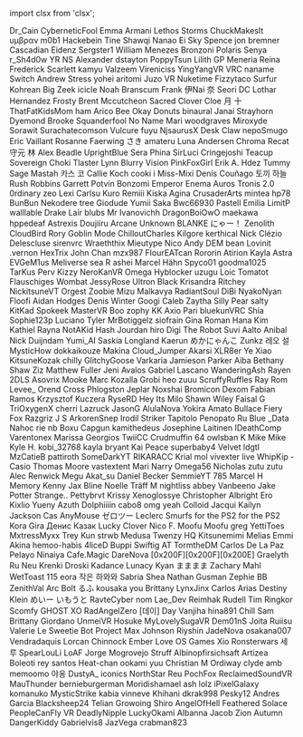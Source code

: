 ﻿import clsx from 'clsx';


<!-- We escape all names, including innocuous ASCII ones, because some Patreon user names makes the MDX compilation fail and I don't understand why that is (HttpUtility.HtmlEncode does not help).
It has something to do with a space and underscore next to each other -->
<Patronelt k="0" ias="1" sp="0" >Dr&#0095;Cain</Patronelt> <Patronelt k="0" ias="1" sp="0" >CyberneticFool</Patronelt> <Patronelt k="0" ias="1" sp="0" >Emma</Patronelt> <Patronelt k="0" ias="1" sp="0" >Armani</Patronelt> <Patronelt k="0" ias="1" sp="0" >Lethos Storms</Patronelt> 
<Patronelt k="0" ias="1" sp="0" >ChuckMakesIt</Patronelt> <Patronelt k="0" ias="1" sp="0" >υμβραν</Patronelt> <Patronelt k="0" ias="0" sp="0" >m0b1</Patronelt> <Patronelt k="0" ias="1" sp="0" >Hackebein </Patronelt> <Patronelt k="0" ias="1" sp="0" >Tine Shawqi</Patronelt> 
<Patronelt k="0" ias="0" sp="0" >Nanao Ei</Patronelt> <Patronelt k="0" ias="1" sp="0" >Sky Spence</Patronelt> <Patronelt k="0" ias="1" sp="0" >jon bremner</Patronelt> <Patronelt k="0" ias="1" sp="0" >Cascadian</Patronelt> <Patronelt k="0" ias="1" sp="0" >Eidenz</Patronelt> 
<Patronelt k="0" ias="1" sp="0" >Sergster1</Patronelt> <Patronelt k="0" ias="1" sp="0" >William Menezes Bronzoni</Patronelt> <Patronelt k="0" ias="0" sp="0" >Polaris</Patronelt> <Patronelt k="0" ias="1" sp="0" >Senya</Patronelt> <Patronelt k="0" ias="1" sp="0" >r&#0095;Sh4d0w</Patronelt> 
<Patronelt k="0" ias="1" sp="0" >YR NS</Patronelt> <Patronelt k="0" ias="1" sp="0" >Alexander </Patronelt> <Patronelt k="0" ias="1" sp="0" >dstayton </Patronelt> <Patronelt k="0" ias="1" sp="0" >PoppyTsun</Patronelt> <Patronelt k="0" ias="1" sp="0" >Lilith GP</Patronelt> 
<Patronelt k="0" ias="1" sp="0" >Meneria</Patronelt> <Patronelt k="0" ias="1" sp="0" >Reina</Patronelt> <Patronelt k="0" ias="1" sp="0" >Frederick</Patronelt> <Patronelt k="0" ias="1" sp="0" >Scarlett</Patronelt> <Patronelt k="0" ias="1" sp="0" >kamyu</Patronelt> 
<Patronelt k="0" ias="0" sp="0" >Valzeem</Patronelt> <Patronelt k="0" ias="1" sp="0" >Vireniciss </Patronelt> <Patronelt k="0" ias="1" sp="0" >YingYangVR</Patronelt> <Patronelt k="0" ias="1" sp="0" >VRC naname</Patronelt> <Patronelt k="0" ias="1" sp="0" >Switch</Patronelt> 
<Patronelt k="0" ias="1" sp="0" >Andrew</Patronelt> <Patronelt k="0" ias="1" sp="0" >Stress</Patronelt> <Patronelt k="0" ias="1" sp="0" >yohei aritomi</Patronelt> <Patronelt k="0" ias="1" sp="0" >Juzo VR</Patronelt> <Patronelt k="0" ias="1" sp="0" >Nuketime</Patronelt> 
<Patronelt k="0" ias="1" sp="0" >Fizzytaco</Patronelt> <Patronelt k="0" ias="1" sp="0" >Surfur</Patronelt> <Patronelt k="0" ias="0" sp="0" >Kohrean </Patronelt> <Patronelt k="0" ias="1" sp="0" >Big Zeek</Patronelt> <Patronelt k="0" ias="1" sp="0" >icicle </Patronelt> 
<Patronelt k="0" ias="1" sp="0" >Noah Branscum</Patronelt> <Patronelt k="0" ias="1" sp="0" >Frank</Patronelt> <Patronelt k="0" ias="1" sp="0" >伊Nai 奈</Patronelt> <Patronelt k="0" ias="1" sp="0" >Seori </Patronelt> <Patronelt k="0" ias="1" sp="0" >DC</Patronelt> 
<Patronelt k="0" ias="1" sp="0" >Lothar Hernandez</Patronelt> <Patronelt k="0" ias="1" sp="0" >Frosty</Patronelt> <Patronelt k="0" ias="1" sp="0" >Brent Mccutcheon</Patronelt> <Patronelt k="0" ias="0" sp="0" >Sacred</Patronelt> <Patronelt k="0" ias="1" sp="0" >Clover Cloe</Patronelt> 
<Patronelt k="0" ias="1" sp="0" >月 十</Patronelt> <Patronelt k="0" ias="1" sp="0" >ThatFatKidsMom</Patronelt> <Patronelt k="0" ias="1" sp="0" >ham </Patronelt> <Patronelt k="0" ias="1" sp="0" >Arico</Patronelt> <Patronelt k="0" ias="1" sp="0" >Bee</Patronelt> 
<Patronelt k="0" ias="1" sp="0" >Okay Donuts</Patronelt> <Patronelt k="0" ias="1" sp="0" >binaural</Patronelt> <Patronelt k="0" ias="0" sp="0" >Janai Strayhorn</Patronelt> <Patronelt k="0" ias="1" sp="0" >Dyemond</Patronelt> <Patronelt k="0" ias="1" sp="0" >Brooke</Patronelt> 
<Patronelt k="0" ias="1" sp="0" >Squanderfool</Patronelt> <Patronelt k="0" ias="1" sp="0" >No Name</Patronelt> <Patronelt k="0" ias="1" sp="0" >Mari</Patronelt> <Patronelt k="0" ias="1" sp="0" >woodgraves</Patronelt> <Patronelt k="0" ias="1" sp="0" >Miroxyde </Patronelt> 
<Patronelt k="0" ias="1" sp="0" >Sorawit Surachatecomson</Patronelt> <Patronelt k="0" ias="1" sp="0" >Vulcure</Patronelt> <Patronelt k="0" ias="1" sp="0" >fuyu</Patronelt> <Patronelt k="0" ias="1" sp="0" >NjsaurusX </Patronelt> <Patronelt k="0" ias="1" sp="0" >Desk Claw</Patronelt> 
<Patronelt k="0" ias="1" sp="0" >nepoSmugo </Patronelt> <Patronelt k="0" ias="1" sp="0" >Eric Vaillant</Patronelt> <Patronelt k="0" ias="1" sp="0" >Rosanne Faerwing</Patronelt> <Patronelt k="0" ias="1" sp="0" >さき</Patronelt> <Patronelt k="0" ias="0" sp="0" >amateru</Patronelt> 
<Patronelt k="0" ias="1" sp="0" >Luna Andersen</Patronelt> <Patronelt k="0" ias="1" sp="0" >Chroma</Patronelt> <Patronelt k="0" ias="1" sp="0" >Recat</Patronelt> <Patronelt k="0" ias="1" sp="0" >守元 林</Patronelt> <Patronelt k="0" ias="1" sp="0" >Alex Beadle</Patronelt> 
<Patronelt k="0" ias="0" sp="0" >UprightBlue </Patronelt> <Patronelt k="0" ias="1" sp="0" >Sera Phina</Patronelt> <Patronelt k="0" ias="0" sp="0" >SirLuci</Patronelt> <Patronelt k="0" ias="1" sp="0" >Cringejoshi</Patronelt> <Patronelt k="0" ias="1" sp="0" >Teacup Sovereign</Patronelt> 
<Patronelt k="0" ias="1" sp="0" >Choki</Patronelt> <Patronelt k="0" ias="1" sp="0" >Tlaster </Patronelt> <Patronelt k="0" ias="1" sp="0" >Lynn</Patronelt> <Patronelt k="0" ias="0" sp="0" >Blurry Vision</Patronelt> <Patronelt k="0" ias="1" sp="0" >PinkFoxGirl</Patronelt> 
<Patronelt k="0" ias="0" sp="0" >Erik A&#0046; Hdez</Patronelt> <Patronelt k="0" ias="1" sp="0" >Tummy</Patronelt> <Patronelt k="0" ias="1" sp="0" >Sage Mastah</Patronelt> <Patronelt k="0" ias="1" sp="0" >카스 코</Patronelt> <Patronelt k="0" ias="1" sp="0" >Callie Koch</Patronelt> 
<Patronelt k="0" ias="1" sp="0" >cooki i</Patronelt> <Patronelt k="0" ias="1" sp="0" >Miss&#0045;Mixi </Patronelt> <Patronelt k="0" ias="1" sp="0" >Denís Couñago</Patronelt> <Patronelt k="0" ias="1" sp="0" >토끼 하늘</Patronelt> <Patronelt k="0" ias="1" sp="0" >Rush Robbins</Patronelt> 
<Patronelt k="0" ias="1" sp="0" >Garrett Potvin</Patronelt> <Patronelt k="0" ias="1" sp="0" >Bonzomi</Patronelt> <Patronelt k="0" ias="0" sp="0" >Emperor Enema</Patronelt> <Patronelt k="0" ias="1" sp="0" >Auros </Patronelt> <Patronelt k="0" ias="1" sp="0" >Tronis 2&#0046;0</Patronelt> 
<Patronelt k="0" ias="1" sp="0" >0rdinary</Patronelt> <Patronelt k="0" ias="1" sp="0" >zeo </Patronelt> <Patronelt k="0" ias="1" sp="0" >Lexi</Patronelt> <Patronelt k="0" ias="1" sp="0" >Carlsu</Patronelt> <Patronelt k="0" ias="1" sp="0" >Kuro</Patronelt> 
<Patronelt k="0" ias="1" sp="0" >Remiii</Patronelt> <Patronelt k="0" ias="1" sp="0" >Kiska Agina</Patronelt> <Patronelt k="0" ias="1" sp="0" >CrusaderArts</Patronelt> <Patronelt k="0" ias="1" sp="0" >mintea</Patronelt> <Patronelt k="0" ias="1" sp="0" >hp78</Patronelt> 
<Patronelt k="0" ias="1" sp="0" >BunBun</Patronelt> <Patronelt k="0" ias="1" sp="0" >Nekodere </Patronelt> <Patronelt k="0" ias="1" sp="0" >tree</Patronelt> <Patronelt k="0" ias="1" sp="0" >Giodude </Patronelt> <Patronelt k="0" ias="1" sp="0" >Yumii Saka</Patronelt> 
<Patronelt k="0" ias="0" sp="0" >Bwc66930 </Patronelt> <Patronelt k="0" ias="1" sp="0" >Pastell Emilia</Patronelt> <Patronelt k="0" ias="1" sp="0" >LimitP </Patronelt> <Patronelt k="0" ias="1" sp="0" >walllable </Patronelt> <Patronelt k="0" ias="1" sp="0" >Drake Lair</Patronelt> 
<Patronelt k="0" ias="1" sp="0" >blubs</Patronelt> <Patronelt k="0" ias="1" sp="0" >Mr Ivanovichh</Patronelt> <Patronelt k="0" ias="1" sp="0" >DragonBoiOwO</Patronelt> <Patronelt k="0" ias="1" sp="0" >maekawa</Patronelt> <Patronelt k="0" ias="1" sp="0" >hppedeaf</Patronelt> 
<Patronelt k="0" ias="1" sp="0" >Astrexis</Patronelt> <Patronelt k="0" ias="1" sp="0" >Doujiiru</Patronelt> <Patronelt k="0" ias="1" sp="0" >Arcane</Patronelt> <Patronelt k="0" ias="1" sp="0" >Unknown</Patronelt> <Patronelt k="0" ias="0" sp="0" >BLANKE</Patronelt> 
<Patronelt k="0" ias="1" sp="0" >にゃー！</Patronelt> <Patronelt k="0" ias="1" sp="0" >Zenolith</Patronelt> <Patronelt k="0" ias="1" sp="0" >CloudBird</Patronelt> <Patronelt k="0" ias="1" sp="0" >Rory</Patronelt> <Patronelt k="0" ias="1" sp="0" >Goblin Mode</Patronelt> 
<Patronelt k="0" ias="1" sp="0" >ChilloutCharles</Patronelt> <Patronelt k="0" ias="1" sp="0" >Kilgore</Patronelt> <Patronelt k="0" ias="0" sp="0" >kerthical</Patronelt> <Patronelt k="0" ias="1" sp="0" >Nick </Patronelt> <Patronelt k="0" ias="1" sp="0" >Clézio Delescluse</Patronelt> 
<Patronelt k="0" ias="0" sp="0" >sirenvrc</Patronelt> <Patronelt k="0" ias="1" sp="0" >Wraeththix</Patronelt> <Patronelt k="0" ias="1" sp="0" >Mieutype Nico</Patronelt> <Patronelt k="0" ias="1" sp="0" >Andy </Patronelt> <Patronelt k="0" ias="1" sp="0" >DEM bean</Patronelt> 
<Patronelt k="0" ias="1" sp="0" >Lovinit &#0046;vernon</Patronelt> <Patronelt k="0" ias="0" sp="0" >HexTrix </Patronelt> <Patronelt k="0" ias="1" sp="0" >John Chan</Patronelt> <Patronelt k="0" ias="1" sp="0" >mzx987</Patronelt> <Patronelt k="0" ias="0" sp="0" >FlourEATcan </Patronelt> 
<Patronelt k="0" ias="1" sp="0" >Rororin</Patronelt> <Patronelt k="0" ias="1" sp="0" >Atirion </Patronelt> <Patronelt k="0" ias="1" sp="0" >Kayla Astra</Patronelt> <Patronelt k="0" ias="0" sp="0" >EVGeM1us</Patronelt> <Patronelt k="0" ias="1" sp="0" >Meliverse</Patronelt> 
<Patronelt k="0" ias="1" sp="0" >sea R</Patronelt> <Patronelt k="0" ias="0" sp="0" >ashei</Patronelt> <Patronelt k="0" ias="1" sp="0" >Marcel Hähn</Patronelt> <Patronelt k="0" ias="1" sp="0" >Spyco01</Patronelt> <Patronelt k="0" ias="1" sp="0" >goodma1025</Patronelt> 
<Patronelt k="0" ias="1" sp="0" >TarKus</Patronelt> <Patronelt k="0" ias="1" sp="0" >Perv</Patronelt> <Patronelt k="0" ias="1" sp="0" >Kizzy </Patronelt> <Patronelt k="0" ias="0" sp="0" >NeroKanVR </Patronelt> <Patronelt k="0" ias="1" sp="0" >Omega</Patronelt> 
<Patronelt k="0" ias="1" sp="0" >Hyblocker</Patronelt> <Patronelt k="0" ias="1" sp="0" >uzugu </Patronelt> <Patronelt k="0" ias="0" sp="0" >Loic Tomatot</Patronelt> <Patronelt k="0" ias="1" sp="0" >Flauschiges Wombat</Patronelt> <Patronelt k="0" ias="1" sp="0" >JessyRose</Patronelt> 
<Patronelt k="0" ias="0" sp="0" >Ultron Black</Patronelt> <Patronelt k="0" ias="1" sp="0" >Krisandra Ritchey</Patronelt> <Patronelt k="0" ias="1" sp="0" >NickitsuneVT</Patronelt> <Patronelt k="0" ias="0" sp="0" >Orgest</Patronelt> <Patronelt k="0" ias="0" sp="0" >Zoobie</Patronelt> 
<Patronelt k="0" ias="0" sp="0" >Mizu Malkavya</Patronelt> <Patronelt k="0" ias="1" sp="0" >RadiantSoul </Patronelt> <Patronelt k="0" ias="1" sp="0" >DiBi</Patronelt> <Patronelt k="0" ias="0" sp="0" >NyakoNyan</Patronelt> <Patronelt k="0" ias="1" sp="0" >Floofi</Patronelt> 
<Patronelt k="0" ias="1" sp="0" >Aidan Hodges</Patronelt> <Patronelt k="0" ias="0" sp="0" >Denis Winter</Patronelt> <Patronelt k="0" ias="1" sp="0" >Googi</Patronelt> <Patronelt k="0" ias="0" sp="0" >Caleb </Patronelt> <Patronelt k="0" ias="0" sp="0" >Zaytha</Patronelt> 
<Patronelt k="0" ias="1" sp="0" >Silly Pear</Patronelt> <Patronelt k="0" ias="1" sp="0" >salty</Patronelt> <Patronelt k="0" ias="0" sp="0" >KitKad</Patronelt> <Patronelt k="0" ias="1" sp="0" >Spokeek</Patronelt> <Patronelt k="0" ias="1" sp="0" >MasterVR</Patronelt> 
<Patronelt k="0" ias="0" sp="0" >Boo</Patronelt> <Patronelt k="0" ias="1" sp="0" >zophy</Patronelt> <Patronelt k="0" ias="1" sp="0" >KK</Patronelt> <Patronelt k="0" ias="1" sp="0" >Axio</Patronelt> <Patronelt k="0" ias="1" sp="0" >Pari</Patronelt> 
<Patronelt k="0" ias="1" sp="0" >bluekunVRC</Patronelt> <Patronelt k="0" ias="0" sp="0" >Shia</Patronelt> <Patronelt k="0" ias="1" sp="0" >Sophie123p</Patronelt> <Patronelt k="0" ias="1" sp="0" >Luciano Tyler</Patronelt> <Patronelt k="0" ias="0" sp="0" >MrBotiggelz</Patronelt> 
<Patronelt k="0" ias="1" sp="0" >siofrain</Patronelt> <Patronelt k="0" ias="1" sp="0" >Gina Roman</Patronelt> <Patronelt k="0" ias="1" sp="0" >Hana Kim</Patronelt> <Patronelt k="0" ias="1" sp="0" >Kathiel Rayna</Patronelt> <Patronelt k="0" ias="0" sp="0" >NotAKid </Patronelt> 
<Patronelt k="0" ias="1" sp="0" >Hash Jourdan</Patronelt> <Patronelt k="0" ias="1" sp="0" >hiro</Patronelt> <Patronelt k="0" ias="0" sp="0" >Digi The Robot</Patronelt> <Patronelt k="0" ias="1" sp="0" >Suvi Aalto</Patronelt> <Patronelt k="0" ias="0" sp="0" >Anibal</Patronelt> 
<Patronelt k="0" ias="1" sp="0" >Nick Duijndam</Patronelt> <Patronelt k="0" ias="1" sp="0" >Yumi&#0095;AI</Patronelt> <Patronelt k="0" ias="1" sp="0" >Saskia Longland</Patronelt> <Patronelt k="0" ias="1" sp="0" >Kaerun</Patronelt> <Patronelt k="0" ias="1" sp="0" >めかにゃんこ</Patronelt> 
<Patronelt k="0" ias="0" sp="0" >Zunkz</Patronelt> <Patronelt k="0" ias="1" sp="0" >레오 설</Patronelt> <Patronelt k="0" ias="1" sp="0" >MysticHow</Patronelt> <Patronelt k="0" ias="1" sp="0" >dokkaikouze</Patronelt> <Patronelt k="0" ias="1" sp="0" >Makina</Patronelt> 
<Patronelt k="0" ias="1" sp="0" >Cloud&#0095;Jumper</Patronelt> <Patronelt k="0" ias="1" sp="0" >Akarsi</Patronelt> <Patronelt k="0" ias="1" sp="0" >XLR8er</Patronelt> <Patronelt k="0" ias="1" sp="0" >Ye Xiao</Patronelt> <Patronelt k="0" ias="1" sp="0" >KitsuneKozak</Patronelt> 
<Patronelt k="0" ias="1" sp="0" >chilly</Patronelt> <Patronelt k="0" ias="1" sp="0" >GlitchyGoose</Patronelt> <Patronelt k="0" ias="1" sp="0" >Varkaria</Patronelt> <Patronelt k="0" ias="1" sp="0" >Jamieson Parker</Patronelt> <Patronelt k="0" ias="1" sp="0" >Aiba</Patronelt> 
<Patronelt k="0" ias="1" sp="0" >Bethany Shaw</Patronelt> <Patronelt k="0" ias="1" sp="0" >Ziz</Patronelt> <Patronelt k="0" ias="1" sp="0" >Matthew Fuller</Patronelt> <Patronelt k="0" ias="1" sp="0" >Jeni Avalos</Patronelt> <Patronelt k="0" ias="1" sp="0" >Gabriel Lascano</Patronelt> 
<Patronelt k="0" ias="1" sp="0" >WanderingAsh</Patronelt> <Patronelt k="0" ias="1" sp="0" >Rayen </Patronelt> <Patronelt k="0" ias="1" sp="0" >2DLS </Patronelt> <Patronelt k="0" ias="1" sp="0" >Asovrix</Patronelt> <Patronelt k="0" ias="1" sp="0" >Mooke</Patronelt> 
<Patronelt k="0" ias="1" sp="0" >Marc Kozalla</Patronelt> <Patronelt k="0" ias="1" sp="0" >Grobi</Patronelt> <Patronelt k="0" ias="1" sp="0" >heo zuuu</Patronelt> <Patronelt k="0" ias="1" sp="0" >ScruffyRuffles</Patronelt> <Patronelt k="0" ias="1" sp="0" >Ray Rom</Patronelt> 
<Patronelt k="0" ias="1" sp="0" >Levee&#0095;</Patronelt> <Patronelt k="0" ias="1" sp="0" >Orend Cross</Patronelt> <Patronelt k="0" ias="1" sp="0" >Phlogston</Patronelt> <Patronelt k="0" ias="1" sp="0" >Jeplar</Patronelt> <Patronelt k="0" ias="1" sp="0" >Noxshai</Patronelt> 
<Patronelt k="0" ias="1" sp="0" >Bromicon </Patronelt> <Patronelt k="0" ias="1" sp="0" >Dexom </Patronelt> <Patronelt k="0" ias="1" sp="0" >Fabian Ramos</Patronelt> <Patronelt k="0" ias="1" sp="0" >Krzysztof Kuczera</Patronelt> <Patronelt k="0" ias="1" sp="0" >RyseRD</Patronelt> 
<Patronelt k="0" ias="1" sp="0" >Hey Its Milo</Patronelt> <Patronelt k="0" ias="1" sp="0" >Shawn Wiley</Patronelt> <Patronelt k="0" ias="1" sp="0" >Faisal G</Patronelt> <Patronelt k="0" ias="1" sp="0" >TriOxygenX</Patronelt> <Patronelt k="0" ias="1" sp="0" >cherri</Patronelt> 
<Patronelt k="0" ias="1" sp="0" >Lazruck</Patronelt> <Patronelt k="0" ias="1" sp="0" >JasonG</Patronelt> <Patronelt k="0" ias="1" sp="0" >AlulaNova</Patronelt> <Patronelt k="0" ias="1" sp="0" >Yokira Amato</Patronelt> <Patronelt k="0" ias="1" sp="0" >Bullace </Patronelt> 
<Patronelt k="0" ias="1" sp="0" >Fiery Fox</Patronelt> <Patronelt k="0" ias="1" sp="0" >Razgriz</Patronelt> <Patronelt k="0" ias="1" sp="0" >J S</Patronelt> <Patronelt k="0" ias="1" sp="0" >ArkorenSnep</Patronelt> <Patronelt k="0" ias="1" sp="0" >Irodil Striker</Patronelt> 
<Patronelt k="0" ias="1" sp="0" >Tapitolo Penopato</Patronelt> <Patronelt k="0" ias="1" sp="0" >Ru</Patronelt> <Patronelt k="0" ias="1" sp="0" >Blue &#0095;Data</Patronelt> <Patronelt k="0" ias="1" sp="0" >Nahoc </Patronelt> <Patronelt k="0" ias="1" sp="0" >rie </Patronelt> 
<Patronelt k="0" ias="1" sp="0" >nb</Patronelt> <Patronelt k="0" ias="1" sp="0" >Boxu</Patronelt> <Patronelt k="0" ias="1" sp="0" >Capgun </Patronelt> <Patronelt k="0" ias="1" sp="0" >kamithedeus</Patronelt> <Patronelt k="0" ias="1" sp="0" >Josephine Laitinen</Patronelt> 
<Patronelt k="0" ias="1" sp="0" >IDeathComp</Patronelt> <Patronelt k="0" ias="1" sp="0" >Varentonex</Patronelt> <Patronelt k="0" ias="1" sp="0" >Marissa </Patronelt> <Patronelt k="0" ias="1" sp="0" >Georgios</Patronelt> <Patronelt k="0" ias="1" sp="0" >TwiiCC</Patronelt> 
<Patronelt k="0" ias="1" sp="0" >Crudmuffin 64</Patronelt> <Patronelt k="0" ias="1" sp="0" >owlsban K</Patronelt> <Patronelt k="0" ias="1" sp="0" >Mike Mike</Patronelt> <Patronelt k="0" ias="1" sp="0" >Kyle H&#0046;</Patronelt> <Patronelt k="0" ias="1" sp="0" >kobi&#0095;32768</Patronelt> 
<Patronelt k="0" ias="1" sp="0" >kayla bryant</Patronelt> <Patronelt k="0" ias="1" sp="0" >Kai Peace</Patronelt> <Patronelt k="0" ias="1" sp="0" >superbaby4</Patronelt> <Patronelt k="0" ias="1" sp="0" >Velvet</Patronelt> <Patronelt k="0" ias="1" sp="0" >ldgtl</Patronelt> 
<Patronelt k="0" ias="1" sp="0" >MzCatieB</Patronelt> <Patronelt k="0" ias="1" sp="0" >pattiroth</Patronelt> <Patronelt k="0" ias="1" sp="0" >SomeDarkYT</Patronelt> <Patronelt k="0" ias="1" sp="0" >RIKARACC</Patronelt> <Patronelt k="0" ias="1" sp="0" >Krial</Patronelt> 
<Patronelt k="0" ias="1" sp="0" >mol </Patronelt> <Patronelt k="0" ias="1" sp="0" >vivexter live</Patronelt> <Patronelt k="0" ias="1" sp="0" >WhipKip &#0045;</Patronelt> <Patronelt k="0" ias="1" sp="0" >Casio</Patronelt> <Patronelt k="0" ias="1" sp="0" >Thomas Moore</Patronelt> 
<Patronelt k="0" ias="1" sp="0" >vastextent</Patronelt> <Patronelt k="0" ias="1" sp="0" >Mari</Patronelt> <Patronelt k="0" ias="1" sp="0" >Narry</Patronelt> <Patronelt k="0" ias="1" sp="0" >Omega56 </Patronelt> <Patronelt k="0" ias="1" sp="0" >Nicholas</Patronelt> 
<Patronelt k="0" ias="1" sp="0" >zutu zutu</Patronelt> <Patronelt k="0" ias="1" sp="0" >Alec Renwick</Patronelt> <Patronelt k="0" ias="1" sp="0" >Megu</Patronelt> <Patronelt k="0" ias="1" sp="0" >Akat&#0095;su</Patronelt> <Patronelt k="0" ias="1" sp="0" >Daniel Becker</Patronelt> 
<Patronelt k="0" ias="1" sp="0" >SemmieYT 785</Patronelt> <Patronelt k="0" ias="1" sp="0" >Marcel H</Patronelt> <Patronelt k="0" ias="1" sp="0" >Memory </Patronelt> <Patronelt k="0" ias="1" sp="0" >Kenny </Patronelt> <Patronelt k="0" ias="1" sp="0" >Jax Bline</Patronelt> 
<Patronelt k="0" ias="1" sp="0" >Noelle Träff</Patronelt> <Patronelt k="0" ias="1" sp="0" >M</Patronelt> <Patronelt k="0" ias="1" sp="0" >nightliss</Patronelt> <Patronelt k="0" ias="1" sp="0" >abbey</Patronelt> <Patronelt k="0" ias="1" sp="0" >Vanbeeno</Patronelt> 
<Patronelt k="0" ias="1" sp="0" >Jake Potter</Patronelt> <Patronelt k="0" ias="1" sp="0" >Strange&#0046;&#0046;</Patronelt> <Patronelt k="0" ias="1" sp="0" >Pettybrvt</Patronelt> <Patronelt k="0" ias="1" sp="0" >Krissy</Patronelt> <Patronelt k="0" ias="1" sp="0" >Xenoglossye</Patronelt> 
<Patronelt k="0" ias="1" sp="0" >Christopher Albright</Patronelt> <Patronelt k="0" ias="1" sp="0" >Ero</Patronelt> <Patronelt k="0" ias="1" sp="0" >Kixlio Yueny</Patronelt> <Patronelt k="0" ias="1" sp="0" >Azuth </Patronelt> <Patronelt k="0" ias="1" sp="0" >Dolphiiiin</Patronelt> 
<Patronelt k="0" ias="1" sp="0" >cabo8</Patronelt> <Patronelt k="0" ias="1" sp="0" >omg yeah</Patronelt> <Patronelt k="0" ias="1" sp="0" >Colloid</Patronelt> <Patronelt k="0" ias="1" sp="0" >Jacqui </Patronelt> <Patronelt k="0" ias="1" sp="0" >Kailyn Jackson</Patronelt> 
<Patronelt k="0" ias="1" sp="0" >Cas</Patronelt> <Patronelt k="0" ias="1" sp="0" >AnyMouse </Patronelt> <Patronelt k="0" ias="1" sp="0" >ゼロツー Leclerc</Patronelt> <Patronelt k="0" ias="1" sp="0" >Smurfs for the PS2 for the PS2</Patronelt> <Patronelt k="0" ias="1" sp="0" >Kora Gira</Patronelt> 
<Patronelt k="0" ias="1" sp="0" >Денис Казак</Patronelt> <Patronelt k="0" ias="1" sp="0" >Lucky Clover</Patronelt> <Patronelt k="0" ias="1" sp="0" >Nico F&#0046;</Patronelt> <Patronelt k="0" ias="1" sp="0" >Moofu Moofu</Patronelt> <Patronelt k="0" ias="1" sp="0" >greg</Patronelt> 
<Patronelt k="0" ias="1" sp="0" >YettiToes</Patronelt> <Patronelt k="0" ias="1" sp="0" >MxtressMyxx</Patronelt> <Patronelt k="0" ias="1" sp="0" >Trey Kun</Patronelt> <Patronelt k="0" ias="1" sp="0" >strwb</Patronelt> <Patronelt k="0" ias="1" sp="0" >Medusa</Patronelt> 
<Patronelt k="0" ias="1" sp="0" >Twenzy HQ</Patronelt> <Patronelt k="0" ias="1" sp="0" >Kitsunemimi</Patronelt> <Patronelt k="0" ias="1" sp="0" >Melias</Patronelt> <Patronelt k="0" ias="1" sp="0" >Emmi Akina</Patronelt> <Patronelt k="0" ias="0" sp="0" >hemoo&#0045;habis</Patronelt> 
<Patronelt k="0" ias="0" sp="0" >4liceD</Patronelt> <Patronelt k="0" ias="0" sp="0" >Buppi</Patronelt> <Patronelt k="0" ias="0" sp="0" >Swiftig AT</Patronelt> <Patronelt k="0" ias="0" sp="0" >TormtheDM</Patronelt> <Patronelt k="0" ias="0" sp="0" >Carlos De La Paz Pelayo</Patronelt> 
<Patronelt k="0" ias="0" sp="0" >Ninaiya</Patronelt> <Patronelt k="0" ias="0" sp="0" >Cafe&#0046;Magic</Patronelt> <Patronelt k="0" ias="0" sp="0" >DareNova</Patronelt> <Patronelt k="0" ias="0" sp="0" >&#0091;0x200F&#0093;&#0091;0x200F&#0093;&#0091;0x200E&#0093;</Patronelt> <Patronelt k="0" ias="0" sp="0" >Graelyth</Patronelt> 
<Patronelt k="0" ias="0" sp="0" >Ru Neu</Patronelt> <Patronelt k="0" ias="0" sp="0" >Krenki</Patronelt> <Patronelt k="0" ias="0" sp="0" >Droski</Patronelt> <Patronelt k="0" ias="0" sp="0" >Kadance Lunacy</Patronelt> <Patronelt k="0" ias="0" sp="0" >Kyan </Patronelt> 
<Patronelt k="0" ias="0" sp="0" >まままま</Patronelt> <Patronelt k="0" ias="0" sp="0" >Zachary Mahl</Patronelt> <Patronelt k="0" ias="0" sp="0" >WetToast 115</Patronelt> <Patronelt k="0" ias="0" sp="0" >eora</Patronelt> <Patronelt k="0" ias="0" sp="0" >작은 하와와</Patronelt> 
<Patronelt k="0" ias="0" sp="0" >Sabria Shea</Patronelt> <Patronelt k="0" ias="0" sp="0" >Nathan Gusman</Patronelt> <Patronelt k="0" ias="0" sp="0" >Zephie BB</Patronelt> <Patronelt k="0" ias="0" sp="0" >ZenithVal</Patronelt> <Patronelt k="0" ias="0" sp="0" >Arc Bolt</Patronelt> 
<Patronelt k="0" ias="0" sp="0" >るふ</Patronelt> <Patronelt k="0" ias="0" sp="0" >kousaka you</Patronelt> <Patronelt k="0" ias="0" sp="0" >Brittany </Patronelt> <Patronelt k="0" ias="0" sp="0" >LynxJinx</Patronelt> <Patronelt k="0" ias="0" sp="0" >Carlos Arias</Patronelt> 
<Patronelt k="0" ias="0" sp="0" >Destiny Klein</Patronelt> <Patronelt k="0" ias="0" sp="0" >めいー いもうと</Patronelt> <Patronelt k="0" ias="0" sp="0" >RavteCyber</Patronelt> <Patronelt k="0" ias="0" sp="0" >nom </Patronelt> <Patronelt k="0" ias="0" sp="0" >Lae&#0095;Dev</Patronelt> 
<Patronelt k="0" ias="0" sp="0" >Reimhak</Patronelt> <Patronelt k="0" ias="0" sp="0" >Rudell </Patronelt> <Patronelt k="0" ias="0" sp="0" >Tim Ringkor</Patronelt> <Patronelt k="0" ias="0" sp="0" >Scomfy</Patronelt> <Patronelt k="0" ias="0" sp="0" >GHOST XO</Patronelt> 
<Patronelt k="0" ias="0" sp="0" >RadAngelZero</Patronelt> <Patronelt k="0" ias="0" sp="0" >&#0091;데이&#0093; Day</Patronelt> <Patronelt k="0" ias="0" sp="0" >Vanjiha</Patronelt> <Patronelt k="0" ias="0" sp="0" >hina891</Patronelt> <Patronelt k="0" ias="0" sp="0" >Chill</Patronelt> 
<Patronelt k="0" ias="0" sp="0" >Sam</Patronelt> <Patronelt k="0" ias="0" sp="0" >Brittany Giordano</Patronelt> <Patronelt k="0" ias="0" sp="0" >UnmeiVR</Patronelt> <Patronelt k="0" ias="0" sp="0" >Hosuke</Patronelt> <Patronelt k="0" ias="0" sp="0" >MyLovelySugaVR</Patronelt> 
<Patronelt k="0" ias="0" sp="0" >Dem01nS</Patronelt> <Patronelt k="0" ias="0" sp="0" >Joita </Patronelt> <Patronelt k="0" ias="0" sp="0" >Ruiisu</Patronelt> <Patronelt k="0" ias="0" sp="0" >Valerie Le</Patronelt> <Patronelt k="0" ias="0" sp="0" >Sweetie Bot Project</Patronelt> 
<Patronelt k="0" ias="0" sp="0" >Max Johnson</Patronelt> <Patronelt k="0" ias="0" sp="0" >Riyshin</Patronelt> <Patronelt k="0" ias="0" sp="0" >JadeNova</Patronelt> <Patronelt k="0" ias="0" sp="0" >osakana007</Patronelt> <Patronelt k="0" ias="0" sp="0" >Vendradaquis</Patronelt> 
<Patronelt k="0" ias="0" sp="0" >Lorcan Chinnock</Patronelt> <Patronelt k="0" ias="0" sp="0" >Ember</Patronelt> <Patronelt k="0" ias="0" sp="0" >Love OS Games</Patronelt> <Patronelt k="0" ias="0" sp="0" >Xio</Patronelt> <Patronelt k="0" ias="0" sp="0" >Ronsterwars</Patronelt> 
<Patronelt k="0" ias="0" sp="0" >세 루</Patronelt> <Patronelt k="0" ias="0" sp="0" >SpearLouLi</Patronelt> <Patronelt k="0" ias="0" sp="0" >LoAF</Patronelt> <Patronelt k="0" ias="0" sp="0" >Jorge Mogrovejo</Patronelt> <Patronelt k="0" ias="0" sp="0" >Struff</Patronelt> 
<Patronelt k="0" ias="0" sp="0" >Albinopfirsichsaft</Patronelt> <Patronelt k="0" ias="0" sp="0" >Artizea Boleoti</Patronelt> <Patronelt k="0" ias="0" sp="0" >rey santos</Patronelt> <Patronelt k="0" ias="0" sp="0" >Heat&#0045;chan </Patronelt> <Patronelt k="0" ias="0" sp="0" >ookami yuu</Patronelt> 
<Patronelt k="0" ias="0" sp="0" >Christian M Ordiway</Patronelt> <Patronelt k="0" ias="0" sp="0" >clyde amb</Patronelt> <Patronelt k="0" ias="0" sp="0" >memoomo</Patronelt> <Patronelt k="0" ias="0" sp="0" >야옹</Patronelt> <Patronelt k="0" ias="0" sp="0" >DustyA&#0095;</Patronelt> 
<Patronelt k="0" ias="0" sp="0" >iconics</Patronelt> <Patronelt k="0" ias="0" sp="0" >NorthStar</Patronelt> <Patronelt k="0" ias="0" sp="0" >Reu</Patronelt> <Patronelt k="0" ias="0" sp="0" >PochFox </Patronelt> <Patronelt k="0" ias="0" sp="0" >ReclaimedSoundVR</Patronelt> 
<Patronelt k="0" ias="0" sp="0" >MauThunder </Patronelt> <Patronelt k="0" ias="0" sp="0" >bernieburgerman</Patronelt> <Patronelt k="0" ias="0" sp="0" >Moridishamael</Patronelt> <Patronelt k="0" ias="0" sp="0" >ash lolz</Patronelt> <Patronelt k="0" ias="0" sp="0" >iPixelGalaxy</Patronelt> 
<Patronelt k="0" ias="0" sp="0" >komanuko </Patronelt> <Patronelt k="0" ias="0" sp="0" >MysticStrike </Patronelt> <Patronelt k="0" ias="0" sp="0" >kabia vinneve</Patronelt> <Patronelt k="0" ias="0" sp="0" >Khihani</Patronelt> <Patronelt k="0" ias="0" sp="0" >dkrak998 </Patronelt> 
<Patronelt k="0" ias="0" sp="0" >Pesky12</Patronelt> <Patronelt k="0" ias="0" sp="0" >Andres Garcia</Patronelt> <Patronelt k="0" ias="0" sp="0" >Blacksheep24 </Patronelt> <Patronelt k="0" ias="0" sp="0" >Telian </Patronelt> <Patronelt k="0" ias="0" sp="0" >Growoing</Patronelt> 
<Patronelt k="0" ias="0" sp="0" >Shiro</Patronelt> <Patronelt k="0" ias="0" sp="0" >AngelOfHell</Patronelt> <Patronelt k="0" ias="0" sp="0" >Feathered Solace</Patronelt> <Patronelt k="0" ias="0" sp="0" >PeopleCanFly VR</Patronelt> <Patronelt k="0" ias="0" sp="0" >DeadlyNipple</Patronelt> 
<Patronelt k="0" ias="0" sp="0" >LuckyOkami </Patronelt> <Patronelt k="0" ias="0" sp="0" >Albanna</Patronelt> <Patronelt k="0" ias="0" sp="0" >Jacob Zion</Patronelt> <Patronelt k="0" ias="0" sp="0" >Autumn</Patronelt> <Patronelt k="0" ias="0" sp="0" >DangerKiddy</Patronelt> 
<Patronelt k="0" ias="0" sp="0" >Gabrielvis8</Patronelt> <Patronelt k="0" ias="0" sp="0" >JazVega</Patronelt> <Patronelt k="0" ias="0" sp="0" >crabman823</Patronelt> 
